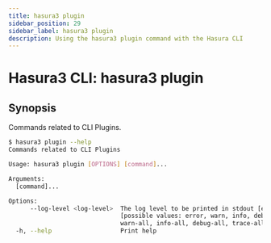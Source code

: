 ```yaml
---
title: hasura3 plugin
sidebar_position: 29
sidebar_label: hasura3 plugin
description: Using the hasura3 plugin command with the Hasura CLI
---
```


# Hasura3 CLI: hasura3 plugin 

## Synopsis
Commands related to CLI Plugins.

```bash
$ hasura3 plugin --help
Commands related to CLI Plugins

Usage: hasura3 plugin [OPTIONS] [command]...

Arguments:
  [command]...  

Options:
      --log-level <log-level>  The log level to be printed in stdout [env: HASURA_CLI_LOG_LEVEL=]
                               [possible values: error, warn, info, debug, trace, error-all,
                               warn-all, info-all, debug-all, trace-all]
  -h, --help                   Print help
```

